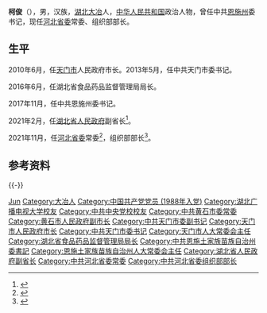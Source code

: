 {{Otheruses|other=名为柯俊的其他人物|柯俊}}

'''柯俊'''（{{bd|1965年|8月||catIdx=Ke柯}}），男，汉族，[[湖北省|湖北]][[大冶市|大冶]]人，[[中华人民共和国|中华人民共和国]]政治人物，曾任中共[[恩施土家族苗族自治州|恩施州]]委书记，现任[[河北省委|河北省委]]常委、组织部部长。

== 生平 ==
2010年6月，任[[天门市|天门市]]人民政府市长。2013年5月，任中共天门市委书记。

2016年6月，任湖北省食品药品监督管理局局长。

2017年11月，任中共恩施州委书记。

2021年2月，任[[湖北省人民政府|湖北省人民政府]]副省长<ref>{{Cite web|title=恩施州委书记柯俊任湖北省副省长(图 简历)|url=http://district.ce.cn/newarea/sddy/202102/22/t20210222_36328994.shtml|accessdate=2021-02-25|work=中国经济网|archive-date=2021-11-08|archive-url=https://web.archive.org/web/20211108215441/http://district.ce.cn/newarea/sddy/202102/22/t20210222_36328994.shtml|dead-url=no}}</ref>。

2021年11月，任[[中国共产党河北省委员会|河北省委]]常委<ref>{{Cite web|title=刘昌林、柯俊任河北省委常委 刘爽不再担任|url=http://district.ce.cn/newarea/sddy/202111/19/t20211119_37098266.shtml|accessdate=2021-11-19|date=2021-11-19|archive-date=2021-11-20|archive-url=https://web.archive.org/web/20211120125843/http://district.ce.cn/newarea/sddy/202111/19/t20211119_37098266.shtml|dead-url=no}}</ref>，组织部部长<ref>{{Cite web|title=柯俊任河北省委组织部部长|url=http://district.ce.cn/newarea/sddy/202111/24/t20211124_37111026.shtml|access-date=2021-11-24|work=district.ce.cn|archive-date=2021-11-25|archive-url=https://web.archive.org/web/20211125022124/http://district.ce.cn/newarea/sddy/202111/24/t20211124_37111026.shtml|dead-url=no}}</ref>。

== 参考资料 ==
{{reflist}}

{{-}}
{{start box}}
{{s-ppo|cpc}}
{{s-before|[[廉毅敏|廉毅敏]]}}
{{s-title|[[中国共产党河北省委员会|中国共产党河北省委员会]]组织部部长|2021年11月－}}
{{s-inc}}
{{s-before|[[李建明|李建明]]}}
{{s-title|[[中国共产党恩施土家族苗族自治州委员会|中国共产党恩施土家族苗族自治州委员会]]书记|2017年11月－2021年4月}}
{{s-after|[[胡超文|胡超文]]}}
{{end box}}
{{China-poli-bio-stub}}
{{河北省领导人}}
{{Authority control}}
{{DEFAULTSORT:Ke柯}}
[[Category:柯姓|Jun]]
[[Category:大冶人|Category:大冶人]]
[[Category:中国共产党党员_(1988年入党)|Category:中国共产党党员 (1988年入党)]]
[[Category:湖北广播电视大学校友|Category:湖北广播电视大学校友]]
[[Category:中共中央党校校友|Category:中共中央党校校友]]
[[Category:中共黄石市委常委|Category:中共黄石市委常委]]
[[Category:黄石市人民政府副市长|Category:黄石市人民政府副市长]]
[[Category:中共天门市委副书记|Category:中共天门市委副书记]]
[[Category:天门市人民政府市长|Category:天门市人民政府市长]]
[[Category:中共天门市委书记|Category:中共天门市委书记]]
[[Category:天门市人大常委会主任|Category:天门市人大常委会主任]]
[[Category:湖北省食品药品监督管理局局长|Category:湖北省食品药品监督管理局局长]]
[[Category:中共恩施土家族苗族自治州委書記|Category:中共恩施土家族苗族自治州委書記]]
[[Category:恩施土家族苗族自治州人大常委会主任|Category:恩施土家族苗族自治州人大常委会主任]]
[[Category:湖北省人民政府副省长|Category:湖北省人民政府副省长]]
[[Category:中共河北省委常委|Category:中共河北省委常委]]
[[Category:中共河北省委组织部部长|Category:中共河北省委组织部部长]]